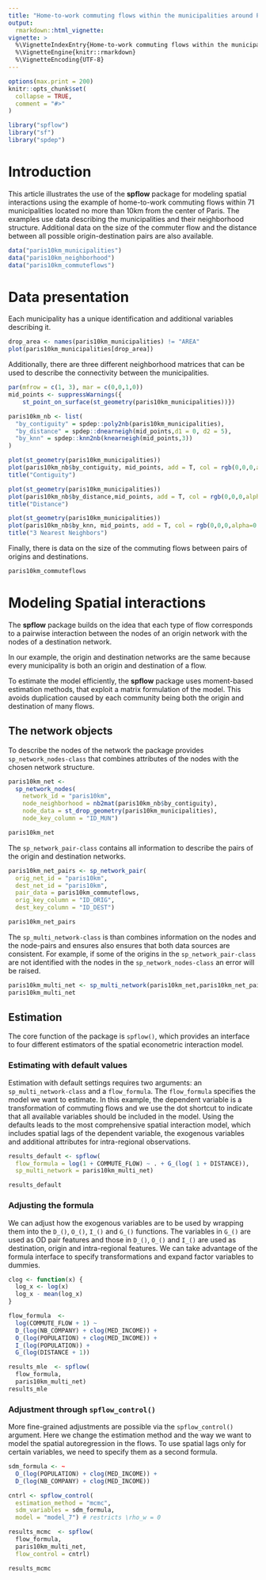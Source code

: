 ```yaml
---
title: "Home-to-work commuting flows within the municipalities around Paris"
output: 
  rmarkdown::html_vignette:
vignette: >
  %\VignetteIndexEntry{Home-to-work commuting flows within the municipalities around Paris}
  %\VignetteEngine{knitr::rmarkdown}
  %\VignetteEncoding{UTF-8}
---
```


```r
options(max.print = 200)
knitr::opts_chunk$set(
  collapse = TRUE,
  comment = "#>"
)
```


```r
library("spflow")
library("sf")
library("spdep")
```

# Introduction

This article illustrates the use of the **spflow** package for modeling spatial interactions using the example of home-to-work commuting flows within 71 municipalities located no more than 10km from the center of Paris.
The examples use data describing the municipalities and their neighborhood structure. Additional data on the size of the commuter flow and the distance between all possible origin-destination pairs are also available.


```r
data("paris10km_municipalities")
data("paris10km_neighborhood")
data("paris10km_commuteflows")
```

# Data presentation

Each municipality has a unique identification and additional variables describing it.

```r
drop_area <- names(paris10km_municipalities) != "AREA"
plot(paris10km_municipalities[drop_area])
```


Additionally, there are three different neighborhood matrices that can be used to describe the connectivity between the municipalities.

```r
par(mfrow = c(1, 3), mar = c(0,0,1,0))
mid_points <- suppressWarnings({
    st_point_on_surface(st_geometry(paris10km_municipalities))})

paris10km_nb <- list(
  "by_contiguity" = spdep::poly2nb(paris10km_municipalities),
  "by_distance" = spdep::dnearneigh(mid_points,d1 = 0, d2 = 5),
  "by_knn" = spdep::knn2nb(knearneigh(mid_points,3))
)

plot(st_geometry(paris10km_municipalities))
plot(paris10km_nb$by_contiguity, mid_points, add = T, col = rgb(0,0,0,alpha=0.5))
title("Contiguity") 

plot(st_geometry(paris10km_municipalities))
plot(paris10km_nb$by_distance,mid_points, add = T, col = rgb(0,0,0,alpha=0.5)) 
title("Distance") 

plot(st_geometry(paris10km_municipalities))
plot(paris10km_nb$by_knn, mid_points, add = T, col = rgb(0,0,0,alpha=0.5))
title("3 Nearest Neighbors") 
```

Finally, there is data on the size of the commuting flows between pairs of origins and destinations.

```r
paris10km_commuteflows 
```


# Modeling Spatial interactions

The **spflow** package builds on the idea that each type of flow corresponds to a pairwise interaction between the nodes of an origin network with the nodes of a destination network.

In our example, the origin and destination networks are the same because every municipality is both an origin and destination of a flow.

To estimate the model efficiently, the **spflow** package uses moment-based estimation methods, that exploit a matrix formulation of the model.
This avoids duplication caused by each community being both the origin and destination of many flows.


## The network objects 

To describe the nodes of the network the package provides `sp_network_nodes-class` that combines attributes of the nodes with the chosen network structure.

```r
paris10km_net <- 
  sp_network_nodes(
    network_id = "paris10km",
    node_neighborhood = nb2mat(paris10km_nb$by_contiguity),
    node_data = st_drop_geometry(paris10km_municipalities),
    node_key_column = "ID_MUN")

paris10km_net
```

The `sp_network_pair-class` contains all information to describe the pairs of the origin and destination networks.

```r
paris10km_net_pairs <- sp_network_pair(
  orig_net_id = "paris10km",
  dest_net_id = "paris10km",
  pair_data = paris10km_commuteflows,
  orig_key_column = "ID_ORIG",
  dest_key_column = "ID_DEST")

paris10km_net_pairs
```

The `sp_multi_network-class` is than combines information on the nodes and the node-pairs and ensures also ensures that both data sources are consistent.
For example, if some of the origins in the `sp_network_pair-class` are not identified with the nodes in the `sp_network_nodes-class` an error will be raised.

```r
paris10km_multi_net <- sp_multi_network(paris10km_net,paris10km_net_pairs)
paris10km_multi_net
```

## Estimation

The core function of the package is `spflow()`, which provides an interface to four different estimators of the spatial econometric interaction model.

### Estimating with default values

Estimation with default settings requires two arguments: an `sp_multi_network-class` and a `flow_formula`.
The `flow_formula` specifies the model we want to estimate.
In this example, the dependent variable is a transformation of commuting flows and we use the dot shortcut to indicate that all available variables should be included in the model.
Using the defaults leads to the most comprehensive spatial interaction model, which includes spatial lags of the dependent variable, the exogenous variables and additional attributes for intra-regional observations.

```r
results_default <- spflow(
  flow_formula = log(1 + COMMUTE_FLOW) ~ . + G_(log( 1 + DISTANCE)),
  sp_multi_network = paris10km_multi_net)

results_default
```

### Adjusting the formula

We can adjust how the exogenous variables are to be used by wrapping them into the `D_()`, `O_()`, `I_()` and `G_()` functions.
The variables in `G_()` are used as OD pair features and those in `D_()`, `O_()` and `I_()` are used as destination, origin and intra-regional features.
We can take advantage of the formula interface to specify transformations and expand factor variables to dummies.


```r
clog <- function(x) {
  log_x <- log(x)
  log_x - mean(log_x)
}

flow_formula  <- 
  log(COMMUTE_FLOW + 1) ~
  D_(log(NB_COMPANY) + clog(MED_INCOME)) +
  O_(log(POPULATION) + clog(MED_INCOME)) +
  I_(log(POPULATION)) +
  G_(log(DISTANCE + 1))

results_mle  <- spflow(
  flow_formula,
  paris10km_multi_net)
results_mle
```


### Adjustment through `spflow_control()`

More fine-grained adjustments are possible via the `spflow_control()` argument.
Here we change the estimation method and the way we want to model the spatial autoregression in the flows.
To use spatial lags only for certain variables, we need to specify them as a second formula. 


```r
sdm_formula <- ~
  O_(log(POPULATION) + clog(MED_INCOME)) +
  D_(log(NB_COMPANY) + clog(MED_INCOME))

cntrl <- spflow_control(
  estimation_method = "mcmc",
  sdm_variables = sdm_formula,
  model = "model_7") # restricts \rho_w = 0

results_mcmc  <- spflow(
  flow_formula,
  paris10km_multi_net,
  flow_control = cntrl)

results_mcmc
```

